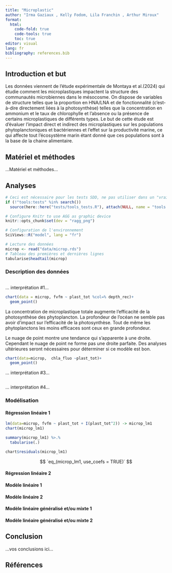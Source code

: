 ```yaml
---
title: "Microplastic"
author: "Irma Gaziaux , Kelly Fodom, Lila Franchin , Arthur Miroux"
format:
  html:
    code-fold: true
    code-tools: true
    toc: true
editor: visual
lang: fr
bibliography: references.bib
---
```


<!--# Ceci est un commentaire. -->

<!--% Ceci est une consigne. Ne jamais modifier ni déplacer les consignes dans le document ! -->

<!--% Complétez le titre et le nom des auteurs (auteur1, auteur2, auteur3 et auteur 4) dans l'entête YAML.-->

## Introduction et but

<!--% Rédigez une courte introduction de 3 ou 5 phrases qui présente vos données. Ajoutez une phrase de but (que vous remanierez éventuellement en fonction des modèles que vous ajouterez plus tard). Vous pouvez citer la bibliographie en utilisant le formatage Markdown ad hoc et en incluant votre référence au format bibtex dans le fichier references.bib. -->

Les données viennent de l'étude expérimentale de Montaya et al.(2024) qui étudie comment les microplastiques impactent la structure des communautés microbiennes dans le mésocosme. On dispose de variables de structure telles que la proportion en HNA/LNA et de fonctionnalité (c'est-à-dire directement liées à la photosynthèse) telles que la concentration en ammonium et le taux de chlorophylle et l'absence ou la présence de certains microplastiques de différents types.
Le but de cette étude est d'évaluer l'impact direct et indirect des microplastiques sur les populations phytoplanctoniques et bactériennes et l'effet sur la productivité marine, ce qui affecte tout l'écosystème marin étant donné que ces populations sont à la base de la chaine alimentaire.

## Matériel et méthodes

<!--% Indiquez ici d'où viennent les données et aussi quel logiciel (et version) vous utilisez pour les analyses. Inspirez-vous des projets du premier module de SDD II. -->

...Matériel et méthodes...

## Analyses

```r
# Ceci est nécessaire pour les tests SDD, ne pas utiliser dans un "vrai" projet
if (!"tools:tests" %in% search())
  source(here::here("tests/tools_tests.R"), attach(NULL, name = "tools:tests"))

# Configure Knitr to use AGG as graphic device
knitr::opts_chunk$set(dev = "ragg_png")

# Configuration de l'environnement
SciViews::R("model", lang = "fr")
```

<!--% Importez les données que vous aurez préalablement nettoyées, remaniées et labélisées dans le script R nommé `R/import.R`. -->

```r
# Lecture des données
microp <- read("data/microp.rds")
# Tableau des premières et dernières lignes
tabularise$headtail(microp)

```

### Description des données

<!--% Chaque étudiant réalise et interprète un graphique pertinent en lien avec le but fixé et les modèles qui seront réalisés. Graphique et interprétation de l'étudiant #1 ci-dessous. -->

```r

```

... interprétation #1...

<!--% Graphique et interprétation de l'étudiant #2 ci-dessous. -->

```r
chart(data = microp, fvfm ~ plast_tot %col=% depth_rec)+
  geom_point()
```

La concentration de microplastique totale augmente l'efficacité de la photosynthèse des phytoplancton. La profondeur de l'océan ne semble pas avoir d'impact sur l'efficacité de la photosynthèse. Tout de même les phytoplanctons les moins efficaces sont ceux en grande profondeur.

Le nuage de point montre une tendance qui s'apparente à une droite. Cependant le nuage de point ne forme pas une droite parfaite. Des analyses ultérieures seront nécessaires pour déterminer si ce modèle est bon.

<!--% Graphique et interprétation de l'étudiant #3 ci-dessous. -->

```r
chart(data=microp,  chla_fluo ~plast_tot)+
  geom_point()
```

... interprétation #3...

<!--% Graphique et interprétation de l'étudiant #4 ci-dessous. -->

```r

```

... interprétation #4...

### Modélisation

<!--% Chaque modèle doit être décrit à l'aide d'un graphique et d'un tableau résumant le modèle. Les équations paramétrées de tous les modèles doivent être également présentes. L'analyse des résidus sera réalisée et interprétée pour chaque modèle. -->

#### Régression linéaire 1

<!--% Ajustez une régression linéaire simple, multiple ou polynomiale par paire d'étudiants dans cette section (donc, deux modèles pour l'équipe de quatre). -->

```r
lm(data=microp, fvfm ~ plast_tot + I(plast_tot^2)) -> microp_lm1
chart(microp_lm1)
```

```r
summary(microp_lm1) %>.%
  tabularise(.)
```

```r
chart$residuals(microp_lm1)
```

$$
`eq_(microp_lm1, use_coefs = TRUE)´
$$

#### Régression linéaire 2

<!--% Ajustez une régression linéaire simple, multiple ou polynomiale par paire d'étudiants dans cette section (donc, deux modèles pour l'équipe de quatre). -->

#### Modèle linéaire 1

<!--% Construisez un modèle linéaire par paire d'étudiants dans cette section. -->

#### Modèle linéaire 2

<!--% Construisez un modèle linéaire par paire d'étudiants dans cette section. -->

#### Modèle linéaire généralisé et/ou mixte 1

<!--% Élaborez un modèle linéaire généralisé ou mixte par paire d'étudiants dans cette section. -->

#### Modèle linéaire généralisé et/ou mixte 2

<!--% Élaborez un modèle linéaire généralisé ou mixte par paire d'étudiants dans cette section. -->

## Conclusion

<!--% Lorsque toutes les analyses sont réalisées, terminez ce bloc-notes avec 3 à 6 phrases de conclusion en rapport avec ce que vous avez observé dans vos analyses. Quels sont les modèles les plus pertinents que vous retenez ? -->

...vos conclusions ici...

## Références

<!--% N'indiquez rien ci-dessous. Quarto se chargera de rajouter vos références bibliographiques automatiquement. -->
